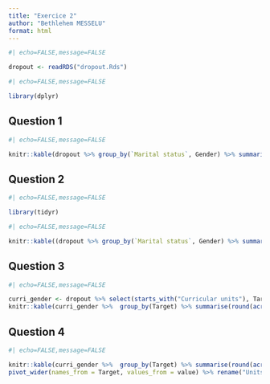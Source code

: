 ```yaml
---
title: "Exercice 2"
author: "Bethlehem MESSELU"
format: html
---
```


```r
#| echo=FALSE,message=FALSE

dropout <- readRDS("dropout.Rds")
```
```r
#| echo=FALSE,message=FALSE

library(dplyr)
```
## Question 1

```r
#| echo=FALSE,message=FALSE

knitr::kable(dropout %>% group_by(`Marital status`, Gender) %>% summarise("median of Age at enrollment"= median(`Age at enrollment`), .groups = 'drop'), caption= "median of Age at enrollment conditioned on marital status and Gender")
```
## Question 2
```r
#| echo=FALSE,message=FALSE

library(tidyr)
```
```r
#| echo=FALSE,message=FALSE

knitr::kable((dropout %>% group_by(`Marital status`, Gender) %>% summarise("median of Age at enrollment"= median(`Age at enrollment`), .groups = 'drop') %>% pivot_wider(values_from = `median of Age at enrollment`, names_from = Gender)))
```

## Question 3

```r
#| echo=FALSE,message=FALSE

curri_gender <- dropout %>% select(starts_with("Curricular units"), Target)
knitr::kable(curri_gender %>%  group_by(Target) %>% summarise(round(across(starts_with("Curricular units"), mean), 2)), caption= "median of Curriculat units conditioned on Target")
```
## Question 4
```r
#| echo=FALSE,message=FALSE

knitr::kable(curri_gender %>%  group_by(Target) %>% summarise(round(across(starts_with("Curricular units"), mean), 2))%>% pivot_longer(cols = -Target) %>%
pivot_wider(names_from = Target, values_from = value) %>% rename("Units" = name)) 
```
